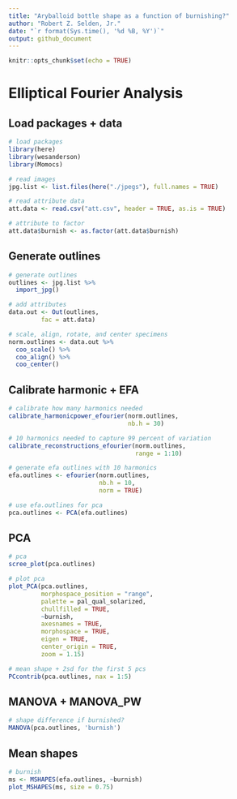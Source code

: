 ```yaml
---
title: "Aryballoid bottle shape as a function of burnishing?"
author: "Robert Z. Selden, Jr."
date: "`r format(Sys.time(), '%d %B, %Y')`"
output: github_document
---
```


```r
knitr::opts_chunk$set(echo = TRUE)
```

# Elliptical Fourier Analysis

## Load packages + data

```r
# load packages
library(here)
library(wesanderson)
library(Momocs)

# read images
jpg.list <- list.files(here("./jpegs"), full.names = TRUE)

# read attribute data
att.data <- read.csv("att.csv", header = TRUE, as.is = TRUE)

# attribute to factor
att.data$burnish <- as.factor(att.data$burnish)
```

## Generate outlines

```r
# generate outlines
outlines <- jpg.list %>%
  import_jpg()

# add attributes
data.out <- Out(outlines, 
         fac = att.data)

# scale, align, rotate, and center specimens
norm.outlines <- data.out %>% 
  coo_scale() %>%
  coo_align() %>% 
  coo_center()
```

## Calibrate harmonic + EFA

```r
# calibrate how many harmonics needed
calibrate_harmonicpower_efourier(norm.outlines, 
                                 nb.h = 30)

# 10 harmonics needed to capture 99 percent of variation
calibrate_reconstructions_efourier(norm.outlines, 
                                   range = 1:10)

# generate efa outlines with 10 harmonics
efa.outlines <- efourier(norm.outlines, 
                         nb.h = 10, 
                         norm = TRUE)

# use efa.outlines for pca
pca.outlines <- PCA(efa.outlines)
```

## PCA

```r
# pca 
scree_plot(pca.outlines)

# plot pca
plot_PCA(pca.outlines, 
         morphospace_position = "range",
         palette = pal_qual_solarized,
         chullfilled = TRUE,
         ~burnish,
         axesnames = TRUE,
         morphospace = TRUE,
         eigen = TRUE,
         center_origin = TRUE,
         zoom = 1.15)

# mean shape + 2sd for the first 5 pcs
PCcontrib(pca.outlines, nax = 1:5)
```

## MANOVA + MANOVA_PW

```r
# shape difference if burnished?
MANOVA(pca.outlines, 'burnish')
```

## Mean shapes

```r
# burnish
ms <- MSHAPES(efa.outlines, ~burnish)
plot_MSHAPES(ms, size = 0.75)
```
